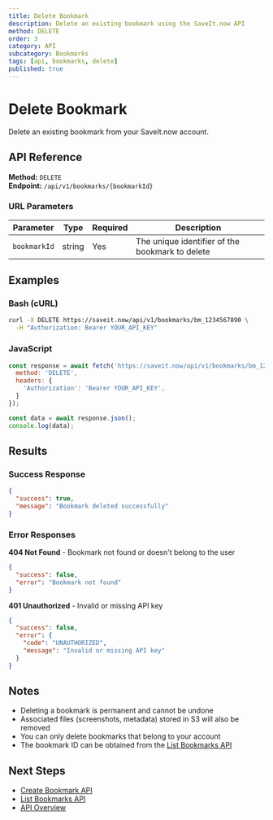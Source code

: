 ```yaml
---
title: Delete Bookmark
description: Delete an existing bookmark using the SaveIt.now API
method: DELETE
order: 3
category: API
subcategory: Bookmarks
tags: [api, bookmarks, delete]
published: true
---
```


# Delete Bookmark

Delete an existing bookmark from your SaveIt.now account.

## API Reference

**Method:** `DELETE`  
**Endpoint:** `/api/v1/bookmarks/{bookmarkId}`

### URL Parameters

| Parameter | Type | Required | Description |
|-----------|------|----------|-------------|
| `bookmarkId` | string | Yes | The unique identifier of the bookmark to delete |

## Examples

### Bash (cURL)

```bash
curl -X DELETE https://saveit.now/api/v1/bookmarks/bm_1234567890 \
  -H "Authorization: Bearer YOUR_API_KEY"
```

### JavaScript

```javascript
const response = await fetch('https://saveit.now/api/v1/bookmarks/bm_1234567890', {
  method: 'DELETE',
  headers: {
    'Authorization': 'Bearer YOUR_API_KEY',
  }
});

const data = await response.json();
console.log(data);
```

## Results

### Success Response

```json
{
  "success": true,
  "message": "Bookmark deleted successfully"
}
```

### Error Responses

**404 Not Found** - Bookmark not found or doesn't belong to the user
```json
{
  "success": false,
  "error": "Bookmark not found"
}
```

**401 Unauthorized** - Invalid or missing API key
```json
{
  "success": false,
  "error": {
    "code": "UNAUTHORIZED",
    "message": "Invalid or missing API key"
  }
}
```

## Notes

- Deleting a bookmark is permanent and cannot be undone
- Associated files (screenshots, metadata) stored in S3 will also be removed
- You can only delete bookmarks that belong to your account
- The bookmark ID can be obtained from the [List Bookmarks API](/docs/api-bookmarks-list)

## Next Steps

- [Create Bookmark API](/docs/api-bookmarks-create)
- [List Bookmarks API](/docs/api-bookmarks-list)
- [API Overview](/docs/api-overview)
